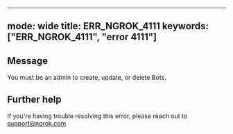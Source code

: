 
---
mode: wide
title: ERR_NGROK_4111
keywords: ["ERR_NGROK_4111", "error 4111"]
---

## Message
You must be an admin to create, update, or delete Bots.




## Further help
If you're having trouble resolving this error, please reach out to [support@ngrok.com](mailto:support@ngrok.com?subject=Help%20with%20ERR_NGROK_4111)

